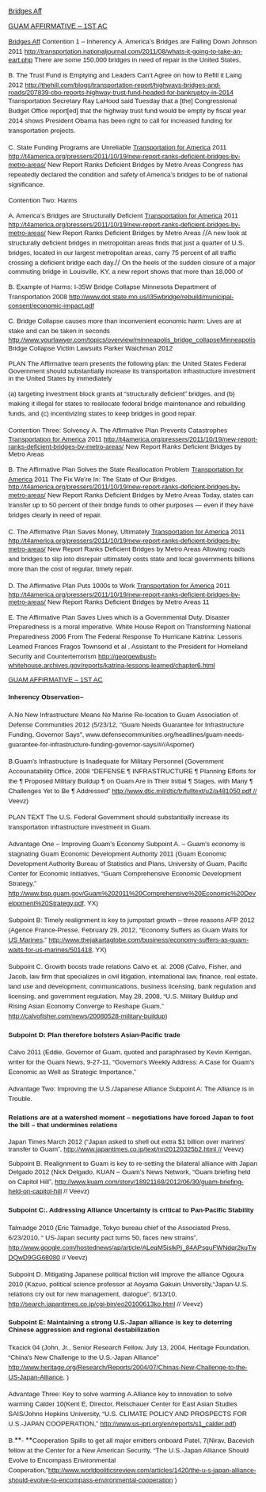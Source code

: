 <span style="font-family: Calibri,sans-serif;">[[debatecoaches/Bridges Aff|Bridges Aff]]</span>

<span style="font-family: Calibri,sans-serif;">[[GUAM AFFIRMATIVE – 1ST AC]]</span>


<span style="font-family: Calibri,sans-serif; font-size: 10pt;">[[Bridges Aff]]</span>
<span style="font-family: Calibri,sans-serif; font-size: 10pt;">Contention 1 – Inherency</span>
<span style="font-family: Calibri,sans-serif; font-size: 10pt; line-height: 1.5;">A. America’s Bridges are Falling Down</span>
<span style="font-family: Calibri,sans-serif; font-size: 10pt;">Johnson 2011</span>
<span style="color: black; font-family: Calibri,sans-serif; font-size: 10pt;">[[http://transportation.nationaljournal.com/2011/08/whats-it-going-to-take-an-eart.php]]</span>
<span style="font-family: Calibri,sans-serif; font-size: 10pt;">There are some 150,000 bridges in need of repair in the United States, </span>


<span style="font-family: Calibri,sans-serif; font-size: 10pt; line-height: 1.5;">B. The Trust Fund is Emptying and Leaders Can’t Agree on how to Refill it</span>
<span style="font-family: Calibri,sans-serif; font-size: 10pt;">Laing 2012</span>
<span style="color: black; font-family: Calibri,sans-serif; font-size: 10pt;">[[http://thehill.com/blogs/transportation-report/highways-bridges-and-roads/207839-cbo-reports-highway-trust-fund-headed-for-bankruptcy-in-2014]]</span>
<span style="font-family: Calibri,sans-serif; font-size: 10pt; line-height: 1.5;">Transportation Secretary Ray LaHood said Tuesday that a [the] Congressional Budget Office report[ed] that the highway trust fund would be empty by fiscal year 2014 shows President Obama has been right to call for increased funding for transportation projects. </span>

<span style="font-family: Calibri,sans-serif; font-size: 10pt; line-height: 1.5;">C. State Funding Programs are Unreliable</span>
<span style="color: black; font-family: Calibri,sans-serif; font-size: 10pt;">[[http://t4america.org/author/t4admin/|Transportation for America]]</span><span style="font-family: Calibri,sans-serif; font-size: 10pt;"> 2011</span>
<span style="font-family: Calibri,sans-serif; font-size: 10pt;"> http://t4america.org/pressers/2011/10/19/new-report-ranks-deficient-bridges-by-metro-areas/ New Report Ranks Deficient Bridges by Metro Areas </span>
<span style="font-family: Calibri,sans-serif; font-size: 10pt; line-height: 1.5;">Congress has repeatedly declared the condition and safety of America’s bridges to be of national significance.</span>



<span style="font-family: Calibri,sans-serif; font-size: 10pt;">Contention Two: Harms</span>

<span style="font-family: Calibri,sans-serif; font-size: 10pt; line-height: 1.5;">A. America’s Bridges are Structurally Deficient</span>
<span style="color: black; font-family: Calibri,sans-serif; font-size: 10pt;">[[http://t4america.org/author/t4admin/|Transportation for America]]</span><span style="font-family: Calibri,sans-serif; font-size: 10pt;"> 2011</span>
<span style="font-family: Calibri,sans-serif; font-size: 10pt;"> http://t4america.org/pressers/2011/10/19/new-report-ranks-deficient-bridges-by-metro-areas/ New Report Ranks Deficient Bridges by Metro Areas </span>
//<span style="font-family: Calibri,sans-serif; font-size: 10pt; line-height: 1.5;">A new look at structurally deficient bridges in metropolitan areas finds that just a quarter of U.S. bridges, located in our largest metropolitan areas, carry 75 percent of all traffic crossing a deficient bridge each day.</span>//
<span style="font-family: Calibri,sans-serif; font-size: 10pt;">On the heels of the sudden closure of a major commuting bridge in Louisville, KY, a new report shows that more than 18,000 of </span>

<span style="font-family: Calibri,sans-serif; font-size: 10pt; line-height: 1.5;">B. Example of Harms: I-35W Bridge Collapse</span>
<span style="font-family: Calibri,sans-serif; font-size: 10pt; line-height: 1.5;"> Minnesota Department of Transportation 2008</span>
<span style="font-family: Calibri,sans-serif; font-size: 10pt;">http://www.dot.state.mn.us/i35wbridge/rebuild/municipal-consent/economic-impact.pdf</span>

<span style="font-family: Calibri,sans-serif; font-size: 10pt; line-height: 1.5;">C. Bridge Collapse causes more than inconvenient economic harm: Lives are at stake and can be taken in seconds</span>
<span style="font-family: Calibri,sans-serif; font-size: 10pt;">http://www.yourlawyer.com/topics/overview/minneapolis_bridge_collapseMinneapolis Bridge Collapse Victim Lawsuits</span>
<span style="font-family: Calibri,sans-serif; font-size: 10pt;">Parker Waichman 2012</span>


<span style="font-family: Calibri,sans-serif; font-size: 10pt;">PLAN</span>
<span style="font-family: Calibri,sans-serif; font-size: 10pt;">The Affirmative team presents the following plan: the United States Federal Government should substantially increase its transportation infrastructure investment in the United States by immediately</span>

<span style="font-family: Calibri,sans-serif; font-size: 10pt;"> (a) targeting investment block grants at “structurally deficient” bridges, and </span>
<span style="font-family: Calibri,sans-serif; font-size: 10pt; line-height: 1.5;">(b) making it illegal for states to reallocate federal bridge maintenance and rebuilding funds, and</span>
<span style="font-family: Calibri,sans-serif; font-size: 10pt;">(c) incentivizing states to keep bridges in good repair.</span>

<span style="font-family: Calibri,sans-serif; font-size: 10pt;">Contention Three: Solvency</span>
<span style="font-family: Calibri,sans-serif; font-size: 10pt; line-height: 1.5;">A. The Affirmative Plan Prevents Catastrophes</span>
<span style="color: black; font-family: Calibri,sans-serif; font-size: 10pt;">[[http://t4america.org/author/t4admin/|Transportation for America]]</span><span style="font-family: Calibri,sans-serif; font-size: 10pt;"> 2011 http://t4america.org/pressers/2011/10/19/new-report-ranks-deficient-bridges-by-metro-areas/ New Report Ranks Deficient Bridges by Metro Areas </span>

<span style="font-family: Calibri,sans-serif; font-size: 10pt; line-height: 1.5;">B. The Affirmative Plan Solves the State Reallocation Problem</span>
<span style="color: black; font-family: Calibri,sans-serif; font-size: 10pt;">[[http://t4america.org/author/t4admin/|Transportation for America]]</span><span style="font-family: Calibri,sans-serif; font-size: 10pt;"> 2011</span>
<span style="font-family: Calibri,sans-serif; font-size: 10pt;">The Fix We’re In: The State of Our Bridges. http://t4america.org/pressers/2011/10/19/new-report-ranks-deficient-bridges-by-metro-areas/ New Report Ranks Deficient Bridges by Metro Areas </span>
<span style="font-family: Calibri,sans-serif; font-size: 10pt; line-height: 1.5;">Today, states can transfer up to 50 percent of their bridge funds to other purposes — even if they have bridges clearly in need of repair.</span>

<span style="font-family: Calibri,sans-serif; font-size: 10pt; line-height: 1.5;">C. The Affirmative Plan Saves Money, Ultimately</span>
<span style="color: black; font-family: Calibri,sans-serif; font-size: 10pt;">[[http://t4america.org/author/t4admin/|Transportation for America]]</span><span style="font-family: Calibri,sans-serif; font-size: 10pt;"> 2011</span>
<span style="font-family: Calibri,sans-serif; font-size: 10pt;"> http://t4america.org/pressers/2011/10/19/new-report-ranks-deficient-bridges-by-metro-areas/ New Report Ranks Deficient Bridges by Metro Areas </span>
<span style="font-family: Calibri,sans-serif; font-size: 10pt; line-height: 1.5;">Allowing roads and bridges to slip into disrepair ultimately costs state and local governments billions more than the cost of regular, timely repair.</span>


<span style="font-family: Calibri,sans-serif; font-size: 10pt; line-height: 1.5;">D. The Affirmative Plan Puts 1000s to Work</span>
<span style="color: black; font-family: Calibri,sans-serif; font-size: 10pt;">[[http://t4america.org/author/t4admin/|Transportation for America]]</span><span style="font-family: Calibri,sans-serif; font-size: 10pt;"> 2011</span>
<span style="font-family: Calibri,sans-serif; font-size: 10pt;"> http://t4america.org/pressers/2011/10/19/new-report-ranks-deficient-bridges-by-metro-areas/ New Report Ranks Deficient Bridges by Metro Areas </span><span class="style1" style="font-family: Calibri,sans-serif; font-size: 10pt;">11</span>

<span style="font-family: Calibri,sans-serif; font-size: 10pt; line-height: 1.5;">E. The Affirmative Plan Saves Lives which is a Governmental Duty.</span>
<span style="font-family: Calibri,sans-serif; font-size: 10pt;">Disaster Preparedness is a moral imperative.</span>
<span style="font-family: Calibri,sans-serif; font-size: 10pt; line-height: 1.5;">White House Report on Transforming National Preparedness 2006 From The Federal Response To Hurricane Katrina: Lessons Learned Frances Fragos Townsend et al , Assistant to the President for Homeland Security and Counterterrorism</span>
<span style="color: black; font-family: Calibri,sans-serif; font-size: 10pt;">[[http://georgewbush-whitehouse.archives.gov/reports/katrina-lessons-learned/chapter6.html]]</span>





<span style="font-family: Calibri,sans-serif; font-size: 10pt;">[[GUAM AFFIRMATIVE – 1ST AC]]</span>



====<span style="font-family: Calibri,sans-serif; font-size: 10pt;">Inherency Observation–</span>==== 
<span style="font-family: Calibri,sans-serif; font-size: 10pt; line-height: 1.5;">A.No New Infrastructure Means No Marine Re-location to Guam</span>
<span style="font-family: Calibri,sans-serif; font-size: 10pt; line-height: 1.5;">Association of Defense Communities 2012</span>
<span style="font-family: Calibri,sans-serif; font-size: 10pt; line-height: 1.5;">(5/23/12, "Guam Needs Guarantee for Infrastructure Funding, Governor Says", www.defensecommunities.org/headlines/guam-needs-guarantee-for-infrastructure-funding-governor-says/#//Aspomer)</span>

<span style="font-family: Calibri,sans-serif; font-size: 10pt; line-height: 1.5;">B.Guam’s Infrastructure is Inadequate for Military Personnel</span>
<span style="font-family: Calibri,sans-serif; font-size: 10pt; line-height: 1.5;">(Government Accounatability Office, 2008 “DEFENSE ¶ INFRASTRUCTURE ¶ Planning Efforts for the ¶ Proposed Military Buildup ¶ on Guam Are in Their Initial ¶ Stages, with Many ¶ Challenges Yet to Be ¶ Addressed” </span><span style="font-family: Calibri,sans-serif; font-size: 10pt; line-height: 1.5;">[[http://www.dtic.mil/dtic/tr/fulltext/u2/a481050.pdf%20/|http://www.dtic.mil/dtic/tr/fulltext/u2/a481050.pdf //]]</span><span style="font-family: Calibri,sans-serif; font-size: 10pt; line-height: 1.5;"> Veevz)</span>



<span style="font-family: Calibri,sans-serif; font-size: 10pt;">PLAN TEXT</span>
<span style="font-family: Calibri,sans-serif; font-size: 10pt; line-height: 1.5;">The U.S. Federal Government should substantially increase its transportation infrastructure investment in Guam.</span>



<span style="font-family: Calibri,sans-serif; font-size: 10pt;">Advantage One – Improving Guam’s Economy</span>
<span style="font-family: Calibri,sans-serif; font-size: 10pt; line-height: 1.5;">Subpoint A. – Guam’s economy is stagnating</span>
<span style="font-family: Calibri,sans-serif; font-size: 10pt; line-height: 1.5;">Guam Economic Development Authority 2011 (Guam Economic Development Authority Bureau of Statistics and Plans, University of Guam, Pacific Center for Economic Initiatives, “Guam Comprehensive Economic Development Strategy,” http://www.bsp.guam.gov/Guam%202011%20Comprehensive%20Economic%20Development%20Strategy.pdf, YX)</span>



<span style="font-family: Calibri,sans-serif; font-size: 10pt;">Subpoint B: Timely realignment is key to jumpstart growth – three reasons </span>
<span style="font-family: Calibri,sans-serif; font-size: 10pt; line-height: 1.5;">AFP 2012 (Agence France-Presse, February 29, 2012, </span><span class="StyleBoldUnderline" style="font-family: Calibri,sans-serif; font-size: 10pt; line-height: 1.5;">“</span><span style="font-family: Calibri,sans-serif; font-size: 10pt; line-height: 1.5;">Economy Suffers as Guam Waits for [[http://www.thejakartaglobe.com/|US Marines]],” [[http://www.thejakartaglobe.com/business/economy-suffers-as-guam-waits-for-us-marines/501418]], YX)</span>



<span style="font-family: Calibri,sans-serif; font-size: 10pt;">Subpoint C. Growth boosts trade relations</span>
<span style="font-family: Calibri,sans-serif; font-size: 10pt; line-height: 1.5;">Calvo et. al. 2008 (Calvo, Fisher, and Jacob, law firm that specializes in civil litigation, international law, finance, real estate, land use and development, communications, business licensing, bank regulation and licensing, and government regulation, May 28, 2008, “U.S. Military Buildup and Rising Asian Economy Converge to Reshape Guam,” http://calvofisher.com/news/20080528-military-buildup)</span>

====<span style="font-family: Calibri,sans-serif; font-size: 10pt;">Subpoint D: Plan therefore bolsters Asian-Pacific trade</span>==== 
<span style="font-family: Calibri,sans-serif; font-size: 10pt; line-height: 1.5;">Calvo 2011 (Eddie, Governor of Guam, quoted and paraphrased by Kevin Kerrigan, writer for the Guam News, 9-27-11, “Governor's Weekly Address: A Case for Guam's Economic as Well as Strategic Importance,”</span>


<span style="font-family: Calibri,sans-serif; font-size: 10pt;">Advantage Two: Improving the U.S./Japanese Alliance</span>
<span style="font-family: Calibri,sans-serif; font-size: 10pt; line-height: 1.5;">Subpoint A: The Alliance is in Trouble.</span>

====<span style="font-family: Calibri,sans-serif; font-size: 10pt;"> Relations are at a watershed moment – negotiations have forced Japan to foot the bill – that undermines relations</span>==== 
<span style="font-family: Calibri,sans-serif; font-size: 10pt;">Japan Times March 2012 (“Japan asked to shell out extra $1 billion over marines' transfer to Guam”, [[http://www.japantimes.co.jp/text/nn20120325b2.html%20/|http://www.japantimes.co.jp/text/nn20120325b2.html //]] Veevz)</span>


<span style="font-family: Calibri,sans-serif; font-size: 10pt;">Subpoint B. Realignment to Guam is key to re-setting the bilateral alliance with Japan</span>
<span style="font-family: Calibri,sans-serif; font-size: 10pt; line-height: 1.5;">Delgado 2012 (Nick Delgado, KUAN – Guam’s News Network, “Guam briefing held on Capitol Hill”, </span><span style="font-family: Calibri,sans-serif; font-size: 10pt; line-height: 1.5;">[[http://www.kuam.com/story/18921168/2012/06/30/guam-briefing-held-on-capitol-hill]]</span><span style="font-family: Calibri,sans-serif; font-size: 10pt; line-height: 1.5;"> // Veevz)</span>

====<span style="font-family: Calibri,sans-serif; font-size: 10pt;">Subpoint C:. Addressing Alliance Uncertainty is critical to Pan-Pacific Stability</span>==== 
<span style="font-family: Calibri,sans-serif; font-size: 10pt; line-height: 1.5;">Talmadge 2010 (Eric Talmadge, Tokyo bureau chief of the Associated Press, 6/23/2010, “ US-Japan security pact turns 50, faces new strains”, http://www.google.com/hostednews/ap/article/ALeqM5islkPj_84APsquFWNdqr2kuTwDQwD9GG68080 // Veevz)</span>

<span style="font-family: Calibri,sans-serif; font-size: 10pt; line-height: 1.5;">Subpoint D. Mitigating Japanese political friction will improve the alliance</span>
<span style="font-family: Calibri,sans-serif; font-size: 10pt; line-height: 1.5;">Ogoura 2010 (Kazuo, political science professor at Aoyama Gakuin University,“Japan-U.S. relations cry out for new management, dialogue”, 6/13/10, http://search.japantimes.co.jp/cgi-bin/eo20100613ko.html // Veevz)</span>


====<span style="font-family: Calibri,sans-serif; font-size: 10pt;">Subpoint E: Maintaining a strong U.S.-Japan alliance is key to deterring Chinese aggression and regional destabilization</span>==== 
<span style="font-family: Calibri,sans-serif; font-size: 10pt; line-height: 1.5;">Tkacick 04 (John, Jr., Senior Research Fellow, July 13, 20</span><span class="Author-Date" style="font-family: Calibri,sans-serif; font-size: 10pt; line-height: 1.5;">04</span><span style="font-family: Calibri,sans-serif; font-size: 10pt; line-height: 1.5;">, Heritage Foundation, “China's New Challenge to the U.S.-Japan Alliance” [[http://www.heritage.org/Research/Reports/2004/07/Chinas-New-Challenge-to-the-US-Japan-Alliance]], )</span>



<span style="font-family: Calibri,sans-serif; font-size: 10pt;">Advantage Three: Key to solve warming</span>
<span style="font-family: Calibri,sans-serif; font-size: 10pt; line-height: 1.5;">A.Alliance key to innovation to solve warming</span>
<span style="font-family: Calibri,sans-serif; font-size: 10pt; line-height: 1.5;">Calder 10(Kent E, Director, Reischauer Center for East Asian Studies SAIS/Johns Hopkins University, “U.S. CLIMATE POLICY AND PROSPECTS FOR U.S.‐JAPAN COOPERATION,” </span><span style="font-family: Calibri,sans-serif; font-size: 10pt; line-height: 1.5;">[[http://www.us-jpri.org/en/reports/s1_calder.pdf]]</span><span style="font-family: Calibri,sans-serif; font-size: 10pt; line-height: 1.5;">)</span>

<span style="font-family: Calibri,sans-serif; font-size: 10pt; line-height: 1.5;">B.</span>**<span style="font-family: Calibri,sans-serif; font-size: 10pt; line-height: 1.5;">- </span>**<span style="font-family: Calibri,sans-serif; font-size: 10pt;">Cooperation Spills to get all major emitters onboard</span>
<span style="font-family: Calibri,sans-serif; font-size: 10pt; line-height: 1.5;">Patel, 7(Nirav, Bacevich fellow at the Center for a New American Security, “The U.S.-Japan Alliance Should Evolve to Encompass Environmental Cooperation,”</span><span style="font-family: Calibri,sans-serif; font-size: 10pt; line-height: 1.5;">[[http://www.worldpoliticsreview.com/articles/1420/the-u-s-japan-alliance-should-evolve-to-encompass-environmental-cooperation]]</span><span style="font-family: Calibri,sans-serif; font-size: 10pt; line-height: 1.5;"> )</span>